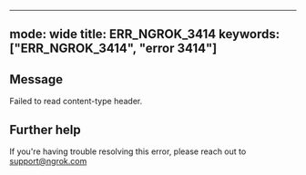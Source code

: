 
---
mode: wide
title: ERR_NGROK_3414
keywords: ["ERR_NGROK_3414", "error 3414"]
---

## Message
Failed to read content-type header.




## Further help
If you're having trouble resolving this error, please reach out to [support@ngrok.com](mailto:support@ngrok.com?subject=Help%20with%20ERR_NGROK_3414)


